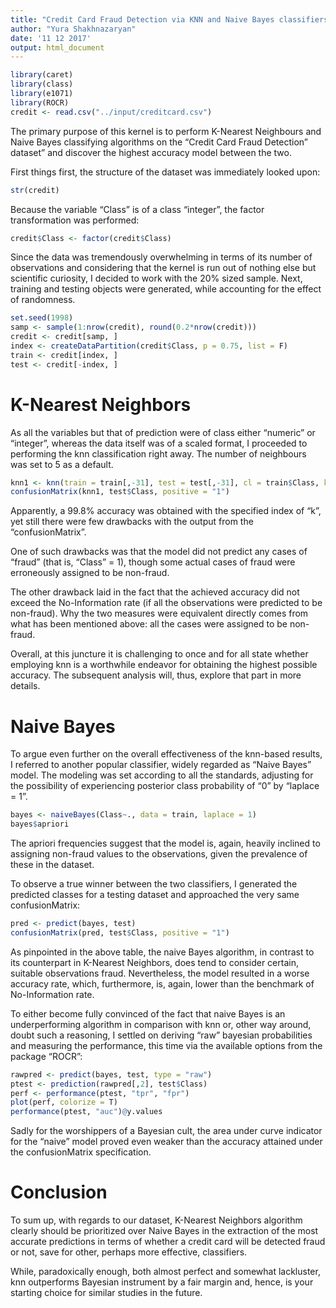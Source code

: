 ---
title: "Credit Card Fraud Detection via KNN and Naive Bayes classifiers"
author: "Yura Shakhnazaryan"
date: '11 12 2017'
output: html_document
---

```{r setup, include=FALSE}
library(caret)
library(class)
library(e1071)
library(ROCR)
credit <- read.csv("../input/creditcard.csv")
```

The primary purpose of this kernel is to perform K-Nearest Neighbours and Naive Bayes classifying algorithms on the "Credit Card Fraud Detection" dataset" and 
discover the highest accuracy model between the two. 

First things first, the structure of the dataset was immediately looked upon:

```{r}
str(credit)
```

Because the variable "Class" is of a class "integer", the factor transformation was performed: 

```{r}
credit$Class <- factor(credit$Class)
```

Since the data was tremendously overwhelming in terms of its number of observations and considering that the kernel is run out of nothing else but scientific 
curiosity, I decided to work with the 20% sized sample. Next, training and testing objects were generated, while accounting for the effect of randomness.

```{r}
set.seed(1998)
samp <- sample(1:nrow(credit), round(0.2*nrow(credit)))
credit <- credit[samp, ]
index <- createDataPartition(credit$Class, p = 0.75, list = F)
train <- credit[index, ]
test <- credit[-index, ]
```

# K-Nearest Neighbors

As all the variables but that of prediction were of class either "numeric" or "integer", whereas the data itself was of a scaled format, I proceeded to performing 
the knn classification right away. The number of neighbours was set to 5 as a default. 

```{r}
knn1 <- knn(train = train[,-31], test = test[,-31], cl = train$Class, k = 5)
confusionMatrix(knn1, test$Class, positive = "1")
```

Apparently, a 99.8% accuracy was obtained with the specified index of "k", yet still there were few drawbacks with the output from the "confusionMatrix". 

One of such drawbacks was that the model did not predict any cases of "fraud" (that is, "Class" = 1), though some actual cases of fraud were erroneously assigned to 
be non-fraud. 

The other drawback laid in the fact that the achieved accuracy did not exceed the No-Information rate (if all the observations were predicted to be non-fraud). 
Why the two measures were equivalent directly comes from what has been mentioned above: all the cases were assigned to be non-fraud. 

Overall, at this juncture it is challenging to once and for all state whether employing knn is a worthwhile endeavor for obtaining the highest possible accuracy. 
The subsequent analysis will, thus, explore that part in more details. 

# Naive Bayes

To argue even further on the overall effectiveness of the knn-based results, I referred to another popular classifier, widely regarded as "Naive Bayes" model. 
The modeling was set according to all the standards, adjusting for the possibility of experiencing posterior class probability of "0" by "laplace = 1".

```{r}
bayes <- naiveBayes(Class~., data = train, laplace = 1)
bayes$apriori
```

The apriori frequencies suggest that the model is, again, heavily inclined to assigning non-fraud values to the observations, given the prevalence of these in 
the dataset.

To observe a true winner between the two classifiers, I generated the predicted classes for a testing dataset and approached the very same confusionMatrix: 

```{r}
pred <- predict(bayes, test)
confusionMatrix(pred, test$Class, positive = "1")
```

As pinpointed in the above table, the naive Bayes algorithm, in contrast to its counterpart in K-Nearest Neighbors, does tend to consider certain, suitable 
observations fraud. Nevertheless, the model resulted in a worse accuracy rate, which, furthermore, is, again, lower than the benchmark of No-Information rate.

To either become fully convinced of the fact that naive Bayes is an underperforming algorithm in comparison with knn or, other way around, doubt such a reasoning, 
I settled on deriving "raw" bayesian probabilities and measuring the performance, this time via the available options from the package "ROCR":

```{r}
rawpred <- predict(bayes, test, type = "raw")
ptest <- prediction(rawpred[,2], test$Class)
perf <- performance(ptest, "tpr", "fpr")
plot(perf, colorize = T)
performance(ptest, "auc")@y.values
```

Sadly for the worshippers of a Bayesian cult, the area under curve indicator for the "naive" model proved even weaker than the accuracy attained under the 
confusionMatrix specification. 

# Conclusion

To sum up, with regards to our dataset, K-Nearest Neighbors algorithm clearly should be prioritized over Naive Bayes in the extraction of the most accurate 
predictions in terms of whether a credit card will be detected fraud or not, save for other, perhaps more effective, classifiers. 

While, paradoxically enough, both almost perfect and somewhat lackluster, knn outperforms Bayesian instrument by a fair margin and, hence, is your starting choice 
for similar studies in the future.